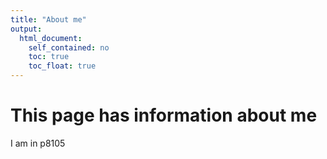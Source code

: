 ```yaml
---
title: "About me"
output: 
  html_document:
    self_contained: no
    toc: true
    toc_float: true
---
```


# This page has information about me

I am in p8105